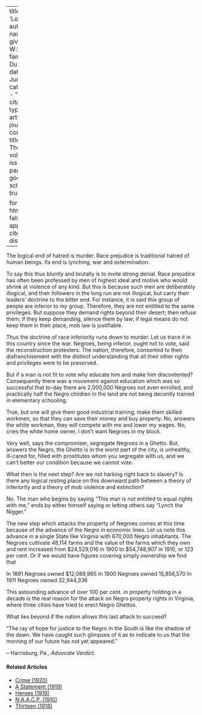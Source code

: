 
---
title: 'Logic'
author:
  - name:
      given: W.E.B.
      family: Du Bois
date: Jun. 1913
categories: 
  - ""
citation: 
  type: article-journal
  container-title: The Crisis
  volume: 6
  issue: 2
  page: 81
google-scholar: true

format:
  html:
    toc: false
    appendix-cite-as: display
---


The logical end of hatred is murder. Race prejudice is traditional hatred of human beings. Its end is lynching, war and extermination.

To say this thus bluntly and brutally is to invite strong denial. Race prejudice has often been professed by men of highest ideal and motive who would shrink at violence of any kind. But this is because such men are deliberately illogical, and their followers in the long run are not illogical, but carry their leaders' doctrine to the bitter end. For instance, it is said this group of people are inferior to my group. Therefore, they are not entitled to the same privileges. But suppose they demand rights beyond their desert; then refuse them; if they keep demanding, silence them by law; if legal means do not keep them in their place, mob law is justifiable.

Thus the doctrine of race inferiority runs down to murder. Let us trace it in this country since the war. Negroes, being inferior, ought not to vote, said the reconstruction protesters. The nation, therefore, consented to their disfranchisement with the distinct understanding that all their other rights and privileges were to be preserved.

But if a man is not fit to vote why educate him and make him discontented? Consequently there was a movement against education which was so successful that to-day there are 2,000,000 Negroes not even enrolled, and practically half the Negro children in the land are not being decently trained in elementary schooling.

True, but one will give them good industrial training, make them skilled workmen, so that they can save their money and buy property. No, answers the white workman, they will compete with me and lower my wages. No, cries the white home owner, I don't want Negroes in my block.

Very well, says the compromiser, segregate Negroes in a Ghetto. But, answers the Negro, the Ghetto is in the worst part of the city, is unhealthy, ill-cared for, filled with prostitutes whom you segregate with us, and we can't better our condition because we cannot vote.

What then is the next step? Are we not harking right back to slavery? Is there any logical resting place on this downward path between a theory of inferiority and a theory of mob violence and extinction?

No. The man who begins by saying "This man is not entitled to equal rights with me," ends by either himself saying or letting others say "Lynch the Nigger."

The new step which attacks the property of Negroes comes at this time because of the advance of the Negro in economic lines. Let us note this advance in a single State like Virginia with 670,000 Negro inhabitants. The Negroes cultivate 48,114 farms and the value of the farms which they own and rent increased from $24,529,016 in 1900 to $54,748,907 in 1910, or 123 per cent. Or if we would have figures covering simply ownership we find that

In 1891 Negroes owned $12,089,965
In 1900 Negroes owned 15,856,570
In 1911 Negroes owned 32,944,336

This astounding advance of over 100 per cent. in property holding in a decade is the real reason for the attack on Negro property rights in Virginia, where three cities have tried to erect Negro Ghettos.

What lies beyond if the nation allows this last attack to succeed?


::: epigraph
"The ray of hope for justice to the Negro in the South is like the shadow of the dawn. We have caught such glimpses of it as to indicate to us that the morning of our future has not yet appeared."

-- Harrisburg, Pa., *Advocate Verdict.*
:::

<!-- Similar articles start here -->
<div  class="clear-wrap"></div>

#### Related Articles

* [Crime (1920)](/Volumes/19/04/crime.html)
* [A Statement (1919)](/Volumes/19/01/statement.html)
* [Heroes (1919)](/Volumes/19/01/heroes.html)
* [N.A.A.C.P. (1910)](/Volumes/01/02/NAACP.html)
* [Thirteen (1918)](/Volumes/15/03/thirteen.html)

<!-- Similar articles end here -->